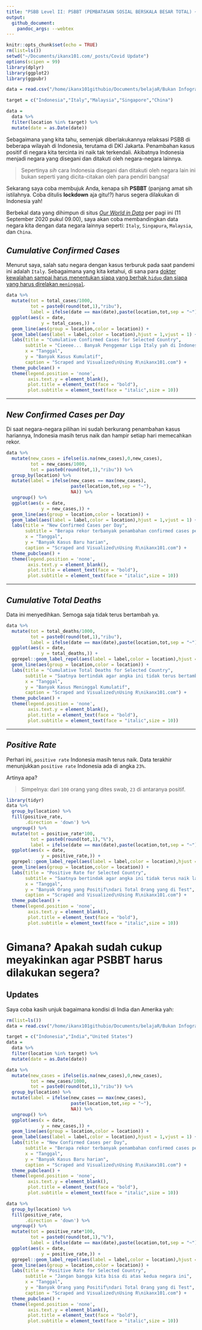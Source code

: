 ```yaml
---
title: "PSBB Level II: PSBBT (PEMBATASAN SOSIAL BERSKALA BESAR TOTAL) ~ Tambah India dan Amerika"
output: 
  github_document:
    pandoc_args: --webtex
---
```


```r
knitr::opts_chunk$set(echo = TRUE)
rm(list=ls())
setwd("~/Documents/ikanx101.com/_posts/Covid Update")
options(scipen = 99)
library(dplyr)
library(ggplot2)
library(ggpubr)

data = read.csv("/home/ikanx101githubio/Documents/belajaR/Bukan Infografis/Covid Data/owid-covid-data.csv")

target = c("Indonesia","Italy","Malaysia","Singapore","China")

data = 
  data %>% 
  filter(location %in% target) %>% 
  mutate(date = as.Date(date))
```

Sebagaimana yang kita tahu, semenjak diberlakukannya relaksasi PSBB di beberapa wilayah di Indonesia, terutama di DKI Jakarta. Penambahan kasus positif di negara kita tercinta ini naik tak terkendali. Akibatnya Indonesia menjadi negara yang disegani dan ditakuti oleh negara-negara lainnya.

> Sepertinya _sih_ cara Indonesia disegani dan ditakuti oleh negara lain ini bukan seperti yang dicita-citakan oleh para pendiri bangsa!

Sekarang saya coba membujuk Anda, kenapa sih __PSBBT__ (panjang amat sih istilahnya. Coba ditulis __lockdown__ aja gitu!?) harus segera dilakukan di Indonesia yah!

Berbekal data yang dihimpun di situs [_Our World in Data_](https://ourworldindata.org/coronavirus) per pagi ini (11 September 2020 pukul 09.00), saya akan coba membandingkan data negara kita dengan data negara lainnya seperti: `Italy`, `Singapura`, `Malaysia`, dan `China`.

## _Cumulative Confirmed Cases_

Menurut saya, salah satu negara dengan kasus terburuk pada saat pandemi ini adalah `Italy`. Sebagaimana yang kita ketahui, di sana para [dokter kewalahan sampai harus menentukan siapa yang berhak `hidup` dan siapa yang harus direlakan `meninggal`](https://www.bbc.com/indonesia/dunia-51905114).

```r
data %>% 
  mutate(tot = total_cases/1000,
         tot = paste0(round(tot,1),"ribu"),
         label = ifelse(date == max(date),paste(location,tot,sep = "~"),NA)) %>% 
  ggplot(aes(x = date,
             y = total_cases,)) +
  geom_line(aes(group = location,color = location)) +
  geom_label(aes(label = label,color = location),hjust = 1,vjust = 1) +
  labs(title = "Cumulative Confirmed Cases for Selected Country",
       subtitle = "Cieeee... Banyak Penggemar Liga Italy yah di Indonesia?\nPengen banget samaan",
       x = "Tanggal",
       y = "Banyak Kasus Kumulatif",
       caption = "Scraped and Visualized\nUsing R\nikanx101.com") +
  theme_pubclean() +
  theme(legend.position = 'none',
        axis.text.y = element_blank(),
        plot.title = element_text(face = "bold"),
        plot.subtitle = element_text(face = "italic",size = 10))
```

----

## _New Confirmed Cases per Day_

Di saat negara-negara pilihan ini sudah berkurang penambahan kasus hariannya, Indonesia masih terus naik dan hampir setiap hari memecahkan rekor.

```r
data %>% 
  mutate(new_cases = ifelse(is.na(new_cases),0,new_cases),
         tot = new_cases/1000,
         tot = paste0(round(tot,1),"ribu")) %>%
  group_by(location) %>% 
  mutate(label = ifelse(new_cases == max(new_cases),
                        paste(location,tot,sep = "~"),
                        NA)) %>% 
  ungroup() %>% 
  ggplot(aes(x = date,
             y = new_cases,)) +
  geom_line(aes(group = location,color = location)) +
  geom_label(aes(label = label,color = location),hjust = 1,vjust = 1) +
  labs(title = "New Confirmed Cases per Day",
       subtitle = "Berapa rekor terbanyak penambahan confirmed cases per day dari setiap negara ini?",
       x = "Tanggal",
       y = "Banyak Kasus Baru harian",
       caption = "Scraped and Visualized\nUsing R\nikanx101.com") +
  theme_pubclean() +
  theme(legend.position = 'none',
        axis.text.y = element_blank(),
        plot.title = element_text(face = "bold"),
        plot.subtitle = element_text(face = "italic",size = 10))
```


----

## _Cumulative Total Deaths_

Data ini menyedihkan. Semoga saja tidak terus bertambah ya.

```r
data %>% 
  mutate(tot = total_deaths/1000,
         tot = paste0(round(tot,1),"ribu"),
         label = ifelse(date == max(date),paste(location,tot,sep = "~"),NA)) %>% 
  ggplot(aes(x = date,
             y = total_deaths,)) +
  ggrepel::geom_label_repel(aes(label = label,color = location),hjust = 1,vjust = 1) +
  geom_line(aes(group = location,color = location)) +
  labs(title = "Cumulative Total Deaths for Selected Country",
       subtitle = "Saatnya bertindak agar angka ini tidak terus bertambah lagi!",
       x = "Tanggal",
       y = "Banyak Kasus Meninggal Kumulatif",
       caption = "Scraped and Visualized\nUsing R\nikanx101.com") +
  theme_pubclean() +
  theme(legend.position = 'none',
        axis.text.y = element_blank(),
        plot.title = element_text(face = "bold"),
        plot.subtitle = element_text(face = "italic",size = 10))
```


----

## _Positive Rate_

Perhari ini, `positive rate` Indonesia masih terus naik. Data terakhir menunjukkan `positive rate` Indonesia ada di angka `23%`.

Artinya apa?

> Simpelnya: dari `100` orang yang dites swab, `23` di antaranya positif.

```r
library(tidyr)
data %>% 
  group_by(location) %>% 
  fill(positive_rate,
       .direction = 'down') %>% 
  ungroup() %>% 
  mutate(tot = positive_rate*100,
         tot = paste0(round(tot,1),"%"),
         label = ifelse(date == max(date),paste(location,tot,sep = "~"),NA)) %>% 
  ggplot(aes(x = date,
             y = positive_rate,)) +
  ggrepel::geom_label_repel(aes(label = label,color = location),hjust = 1,vjust = 1) +
  geom_line(aes(group = location,color = location)) +
  labs(title = "Positive Rate for Selected Country",
       subtitle = "Saatnya bertindak agar angka ini tidak terus naik lagi!",
       x = "Tanggal",
       y = "Banyak Orang yang Positif\ndari Total Orang yang di Test",
       caption = "Scraped and Visualized\nUsing R\nikanx101.com") +
  theme_pubclean() +
  theme(legend.position = 'none',
        axis.text.y = element_blank(),
        plot.title = element_text(face = "bold"),
        plot.subtitle = element_text(face = "italic",size = 10))
```

# Gimana? Apakah sudah cukup meyakinkan agar PSBBT harus dilakukan segera?

## Updates

Saya coba kasih unjuk bagaimana kondisi di India dan Amerika yah:

```r
rm(list=ls())
data = read.csv("/home/ikanx101githubio/Documents/belajaR/Bukan Infografis/Covid Data/owid-covid-data.csv")

target = c("Indonesia","India","United States")
data = 
  data %>% 
  filter(location %in% target) %>% 
  mutate(date = as.Date(date))

data %>% 
  mutate(new_cases = ifelse(is.na(new_cases),0,new_cases),
         tot = new_cases/1000,
         tot = paste0(round(tot,1),"ribu")) %>%
  group_by(location) %>% 
  mutate(label = ifelse(new_cases == max(new_cases),
                        paste(location,tot,sep = "~"),
                        NA)) %>% 
  ungroup() %>% 
  ggplot(aes(x = date,
             y = new_cases,)) +
  geom_line(aes(group = location,color = location)) +
  geom_label(aes(label = label,color = location),hjust = 1,vjust = 1) +
  labs(title = "New Confirmed Cases per Day",
       subtitle = "Berapa rekor terbanyak penambahan confirmed cases per day dari setiap negara ini?",
       x = "Tanggal",
       y = "Banyak Kasus Baru harian",
       caption = "Scraped and Visualized\nUsing R\nikanx101.com") +
  theme_pubclean() +
  theme(legend.position = 'none',
        axis.text.y = element_blank(),
        plot.title = element_text(face = "bold"),
        plot.subtitle = element_text(face = "italic",size = 10))
```

```r
data %>% 
  group_by(location) %>% 
  fill(positive_rate,
       .direction = 'down') %>% 
  ungroup() %>% 
  mutate(tot = positive_rate*100,
         tot = paste0(round(tot,1),"%"),
         label = ifelse(date == max(date),paste(location,tot,sep = "~"),NA)) %>% 
  ggplot(aes(x = date,
             y = positive_rate,)) +
  ggrepel::geom_label_repel(aes(label = label,color = location),hjust = 1,vjust = 1) +
  geom_line(aes(group = location,color = location)) +
  labs(title = "Positive Rate for Selected Country",
       subtitle = "Jangan bangga kita bisa di atas kedua negara ini",
       x = "Tanggal",
       y = "Banyak Orang yang Positif\ndari Total Orang yang di Test",
       caption = "Scraped and Visualized\nUsing R\nikanx101.com") +
  theme_pubclean() +
  theme(legend.position = 'none',
        axis.text.y = element_blank(),
        plot.title = element_text(face = "bold"),
        plot.subtitle = element_text(face = "italic",size = 10))
```
